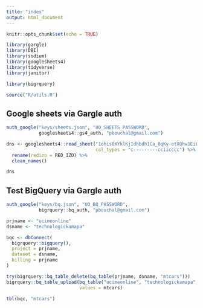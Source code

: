 ```yaml
---
title: "index"
output: html_document
---
```


```r
knitr::opts_chunk$set(echo = TRUE)

library(gargle)
library(DBI)
library(sodium)
library(googlesheets4)
library(tidyverse)
library(janitor)

library(bigrquery)

source("R/utils.R")
```

## Google sheets via Gargle auth

```r
auth_google("keys/sheets.json", "UO_SHEETS_PASSWORD", 
            googlesheets4::gs4_auth, "pbouchal@gmail.com")

dns <- googlesheets4::read_sheet("1ohis0XYklKjIdhbdh1Ca_0qKy-etXQhw1EiEXFfBAdI",
                                 col_types = "c---------cciicccc") %>%
  rename(redizo = RED_IZO) %>%
  clean_names()
```

```r
dns
```

## Test BigQuery via Gargle auth

```r
auth_google("keys/bq.json", "UO_BQ_PASSWORD", 
            bigrquery::bq_auth, "pbouchal@gmail.com")

prjname <- "ucimeonline"
dsname <- "technologickamapa"

bqc <- dbConnect(
  bigrquery::bigquery(),
  project = prjname,
  dataset = dsname,
  billing = prjname
)
```


```r
try(bigrquery::bq_table_delete(bq_table(prjname, dsname, "mtcars")))
bigrquery::bq_table_upload(bq_table("ucimeonline", "technologickamapa", "mtcars"),
                           values = mtcars)
```

```r
tbl(bqc, "mtcars")
```


